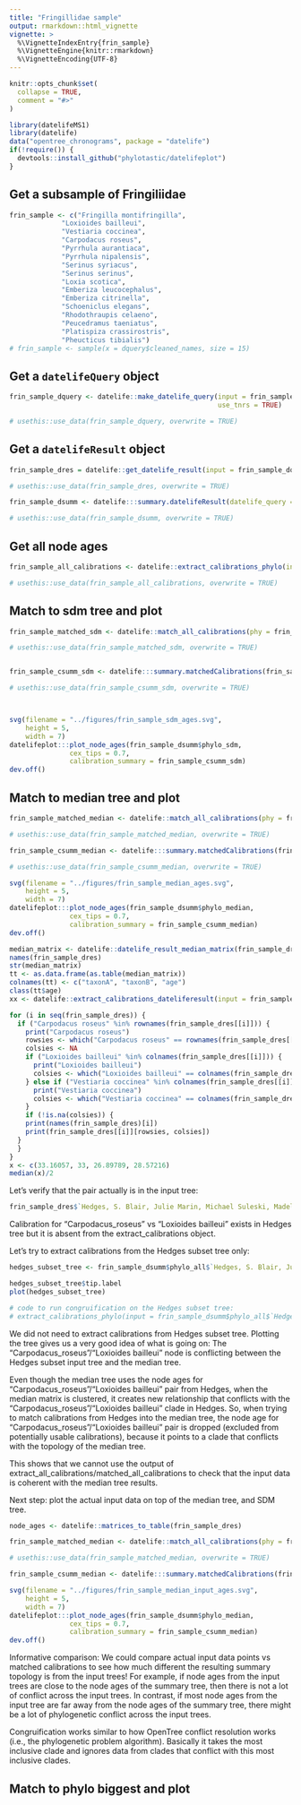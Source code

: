 ```yaml
---
title: "Fringillidae sample"
output: rmarkdown::html_vignette
vignette: >
  %\VignetteIndexEntry{frin_sample}
  %\VignetteEngine{knitr::rmarkdown}
  %\VignetteEncoding{UTF-8}
---
```


```r
knitr::opts_chunk$set(
  collapse = TRUE,
  comment = "#>"
)
```

```r
library(datelifeMS1)
library(datelife)
data("opentree_chronograms", package = "datelife")
if(!require()) {
  devtools::install_github("phylotastic/datelifeplot")
}
```

## Get a subsample of Fringiliidae

```r
frin_sample <- c("Fringilla montifringilla",
             "Loxioides bailleui",
             "Vestiaria coccinea",
             "Carpodacus roseus",
             "Pyrrhula aurantiaca",
             "Pyrrhula nipalensis",
             "Serinus syriacus",
             "Serinus serinus",
             "Loxia scotica",
             "Emberiza leucocephalus",
             "Emberiza citrinella",
             "Schoeniclus elegans",
             "Rhodothraupis celaeno",
             "Peucedramus taeniatus",
             "Platispiza crassirostris",
             "Pheucticus tibialis")
# frin_sample <- sample(x = dquery$cleaned_names, size = 15)
```

## Get a `datelifeQuery` object

```r

frin_sample_dquery <- datelife::make_datelife_query(input = frin_sample,
                                                    use_tnrs = TRUE)

# usethis::use_data(frin_sample_dquery, overwrite = TRUE)
```

## Get a `datelifeResult` object

```r
frin_sample_dres = datelife::get_datelife_result(input = frin_sample_dquery, cache = opentree_chronograms)

# usethis::use_data(frin_sample_dres, overwrite = TRUE)
```


```r
frin_sample_dsumm <- datelife:::summary.datelifeResult(datelife_query = frin_sample_dquery, object = frin_sample_dres)

# usethis::use_data(frin_sample_dsumm, overwrite = TRUE)
```


## Get all node ages

```r
frin_sample_all_calibrations <- datelife::extract_calibrations_phylo(input = frin_sample_dsumm$phylo_all, each = FALSE)

# usethis::use_data(frin_sample_all_calibrations, overwrite = TRUE)
```


## Match to sdm tree and plot

```r
frin_sample_matched_sdm <- datelife::match_all_calibrations(phy = frin_sample_dsumm$phylo_sdm, calibrations = frin_sample_all_calibrations)

# usethis::use_data(frin_sample_matched_sdm, overwrite = TRUE)


frin_sample_csumm_sdm <- datelife:::summary.matchedCalibrations(frin_sample_matched_sdm$matched_calibrations)

# usethis::use_data(frin_sample_csumm_sdm, overwrite = TRUE)



svg(filename = "../figures/frin_sample_sdm_ages.svg",
    height = 5,
    width = 7)
datelifeplot:::plot_node_ages(frin_sample_dsumm$phylo_sdm,
               cex_tips = 0.7,
               calibration_summary = frin_sample_csumm_sdm)
dev.off()

```

## Match to median tree and plot


```r
frin_sample_matched_median <- datelife::match_all_calibrations(phy = frin_sample_dsumm$phylo_median, calibrations = frin_sample_all_calibrations)

# usethis::use_data(frin_sample_matched_median, overwrite = TRUE)

frin_sample_csumm_median <- datelife:::summary.matchedCalibrations(frin_sample_matched_median$matched_calibrations)

# usethis::use_data(frin_sample_csumm_median, overwrite = TRUE)

svg(filename = "../figures/frin_sample_median_ages.svg",
    height = 5,
    width = 7)
datelifeplot:::plot_node_ages(frin_sample_dsumm$phylo_median,
               cex_tips = 0.7,
               calibration_summary = frin_sample_csumm_median)
dev.off()

```


```r

median_matrix <- datelife::datelife_result_median_matrix(frin_sample_dres)
names(frin_sample_dres)
str(median_matrix)
tt <- as.data.frame(as.table(median_matrix))
colnames(tt) <- c("taxonA", "taxonB", "age")
class(tt$age)
xx <- datelife::extract_calibrations_dateliferesult(input = frin_sample_dres)

for (i in seq(frin_sample_dres)) {
  if ("Carpodacus roseus" %in% rownames(frin_sample_dres[[i]])) {
    print("Carpodacus roseus")
    rowsies <- which("Carpodacus roseus" == rownames(frin_sample_dres[[i]]))
    colsies <- NA
    if ("Loxioides bailleui" %in% colnames(frin_sample_dres[[i]])) {
      print("Loxioides bailleui")
      colsies <- which("Loxioides bailleui" == colnames(frin_sample_dres[[i]]))
    } else if ("Vestiaria coccinea" %in% colnames(frin_sample_dres[[i]])) {
      print("Vestiaria coccinea")
      colsies <- which("Vestiaria coccinea" == colnames(frin_sample_dres[[i]]))
    }
    if (!is.na(colsies)) {
    print(names(frin_sample_dres)[i])
    print(frin_sample_dres[[i]][rowsies, colsies])
  }
  }
}
x <- c(33.16057, 33, 26.89789, 28.57216)
median(x)/2
```

Let's verify that the pair actually is in the input tree:
```r
frin_sample_dres$`Hedges, S. Blair, Julie Marin, Michael Suleski, Madeline Paymer, Sudhir Kumar. 2015. Tree of life reveals clock-like speciation and diversification. Molecular Biology and Evolution 32 (4): 835-845`[, "Loxioides bailleui"]
```
Calibration for "Carpodacus_roseus" vs "Loxioides bailleui" exists in Hedges tree
but it is absent from the extract_calibrations object.

Let's try to extract calibrations from the Hedges subset tree only:

```r
hedges_subset_tree <- frin_sample_dsumm$phylo_all$`Hedges, S. Blair, Julie Marin, Michael Suleski, Madeline Paymer, Sudhir Kumar. 2015. Tree of life reveals clock-like speciation and diversification. Molecular Biology and Evolution 32 (4): 835-845`

hedges_subset_tree$tip.label
plot(hedges_subset_tree)

# code to run congruification on the Hedges subset tree:
# extract_calibrations_phylo(input = frin_sample_dsumm$phylo_all$`Hedges, S. Blair, Julie Marin, Michael Suleski, Madeline Paymer, Sudhir Kumar. 2015. Tree of life reveals clock-like speciation and diversification. Molecular Biology and Evolution 32 (4): 835-845`)

```
We did not need to extract calibrations from Hedges subset tree. 
Plotting the tree gives us a very good idea of what is going on:
The "Carpodacus_roseus"/"Loxioides bailleui" node is conflicting between the Hedges subset input tree and the median tree.

Even though the median tree uses the node ages for "Carpodacus_roseus"/"Loxioides bailleui" pair from Hedges, when the median matrix is clustered, it creates new relationship that conflicts with the "Carpodacus_roseus"/"Loxioides bailleui" clade in Hedges.
So, when trying to match calibrations from Hedges into the median tree, the node age for "Carpodacus_roseus"/"Loxioides bailleui" pair is dropped (excluded from potentially usable calibrations), because it points to a clade that conflicts with the topology of the median tree.

This shows that we cannot use the output of extract_all_calibrations/matched_all_calibrations to check that the input data is coherent with the median tree results.

Next step: plot the actual input data on top of the median tree, and SDM tree.

```r
node_ages <- datelife::matrices_to_table(frin_sample_dres)

```


```r
frin_sample_matched_median <- datelife::match_all_calibrations(phy = frin_sample_dsumm$phylo_median, calibrations = frin_sample_all_calibrations)

# usethis::use_data(frin_sample_matched_median, overwrite = TRUE)

frin_sample_csumm_median <- datelife:::summary.matchedCalibrations(frin_sample_matched_median$matched_calibrations)

svg(filename = "../figures/frin_sample_median_input_ages.svg",
    height = 5,
    width = 7)
datelifeplot:::plot_node_ages(frin_sample_dsumm$phylo_median,
               cex_tips = 0.7,
               calibration_summary = frin_sample_csumm_median)
dev.off()

```


Informative comparison: We could compare actual input data points vs matched calibrations to see how much different the resulting summary topology is from the input trees!
For example, if node ages from the input trees are close to the node ages of the summary tree, then there is not a lot of conflict across the input trees.
In contrast, if most node ages from the input tree are far away from the node ages of the summary tree, there might be a lot of phylogenetic conflict across the input trees.

Congruification works similar to how OpenTree conflict resolution works (i.e., the phylogenetic problem algorithm). Basically it takes the most inclusive clade and ignores data from clades that conflict with this most inclusive clades.



## Match to phylo biggest and plot
